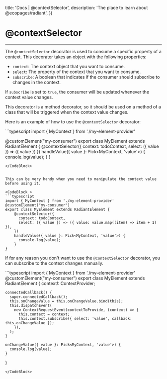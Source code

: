 

  title: 'Docs | @contextSelector',
  description: 'The place to learn about @ecopages/radiant',
})

# @contextSelector
---

The `@contextSelector` decorator is used to consume a specific property of a context. This decorator takes an object with the following properties:

- `context`: The context object that you want to consume.
- `select`: The property of the context that you want to consume.
- `subscribe`: A boolean that indicates if the consumer should subscribe to changes in the context.

If `subscribe` is set to `true`, the consumer will be updated whenever the context value changes.

This decorator is a method decorator, so it should be used on a method of a class that will be triggered when the context value changes.

Here is an example of how to use the `@contextSelector` decorator:

<CodeBlock >
```typescript
import { MyContext } from './my-element-provider'

@customElement("my-consumer")
export class MyElement extends RadiantElement {
    @contextSelector({ context: todoContext, select: ({ value }) => ({ value }) })
    handleValue({ value }: Pick<MyContext, 'value'>) {
      console.log(value);
    }
}
```
</CodeBlock>


This can be very handy when you need to manipulate the context value before using it.

<CodeBlock >
```typescript
import { MyContext } from './my-element-provider'
@customElement("my-consumer")
export class MyElement extends RadiantElement {
    @contextSelector({
      context: todoContext,
      select: ({ value }) => ({ value: value.map((item) => item + 1) }),
    })
    handleValue({ value }: Pick<MyContext, 'value'>) {
      console.log(value);
    }
}
```
</CodeBlock>


If for any reason you don't want to use the `@contextSelector` decorator, you can subscribe to the context changes manually.

<CodeBlock >
```typescript
import { MyContext } from './my-element-provider'
@customElement("my-consumer")
export class MyElement extends RadiantElement {
    context!: ContextProvider<typeof myContext>;

    connectedCallback() {
      super.connectedCallback();
      this.onChangeValue = this.onChangeValue.bind(this);
      this.dispatchEvent(
        new ContextRequestEvent(contextToProvide, (context) => {
          this.context = context;
          this.context.subscribe({ select: 'value', callback: this.onChangeValue });
        }),
      );
    }

    onChangeValue({ value }: Pick<MyContext, 'value'>) {
      console.log(value);
    }
}
```
</CodeBlock>

